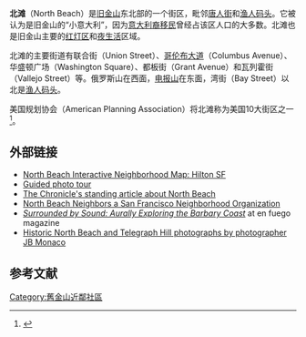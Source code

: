 {{coord|37|48|1.04|N|122|24|36.66|W|region:US|display=title}}

{{Infobox settlement
| background_color=#FFC94B
<!--See Template:Infobox settlement for additional fields that may be available-->
<!--See the Table at Infobox settlement for all fields and descriptions of usage-->
<!-- Basic info ---------------->
|name=北滩
|official_name=
|other_name=
|native_name=<!-- if different from the English name -->
|nickname= 
|settlement_type=
|motto=
<!-- images and maps ----------->
|image_skyline=SF Filbert St North Beach CA.jpg
|imagesize=200px
|image_caption= 位于北滩的圣伯多禄圣保禄教堂
|image_flag=
|flag_size=
|image_sea=
|seal_size=
|image_shield=
|shield_size=
|image_blank_emblem=
|blank_emblem_type=
|blank_emblem_size=
|image_map=
|mapsize=
|map_caption=
|pushpin_map=<!-- the name of a location map as per http://en.wikipedia.org/wiki/Template:Location_map -->
|pushpin_label_position=<!-- the position of the pushpin label: left, right, top, bottom, none -->
|pushpin_map_caption=
|pushpin_mapsize=
<!-- Smaller parts (e.g. boroughs of a city) and seat of government -->
|seat_type=
|seat=
|parts_type=
|parts_style=<!--=list (for list), coll (for collapsed list), para (for paragraph format)
 Default is list if up to 5 items, coll if more than 5-->
|parts=<!-- parts text, or header for parts list -->
|p1=
|p2=<!-- etc. up to p50: for separate parts to be listed--> 
<!-- Politics ----------------->
|government_footnotes=
|government_type=
|leader_title= 
|leader_name= 
|leader_title1=
|leader_name1=
|leader_title2= 
|leader_name2=
|leader_title3=
|leader_name3=
|established_title=
|established_date=
<!-- Area --------------------->
|area_magnitude=
|unit_pref=
|area_footnotes=<ref name="#1">{{Cite web |url=http://www.city-data.com/neighborhood/North-Beach-San-Francisco-CA.html |title=存档副本 |accessdate=2010-03-01 |archive-date=2010-03-11 |archive-url=https://web.archive.org/web/20100311081752/http://www.city-data.com/neighborhood/North-Beach-San-Francisco-CA.html |dead-url=no }}</ref>
|area_total_sq_mi=0.620 
|area_land_sq_mi=0.620
|area_water_sq_mi=
|area_water_percent=
<!-- Elevation -------------------------->
|elevation_footnotes=<!--for references: use <ref> </ref> tags-->
|elevation_m=
|elevation_ft=
|elevation_max_m=
|elevation_max_ft=
|elevation_min_m=
|elevation_min_ft=
<!-- Population ----------------------->
|population_as_of=2008
|population_footnotes=<ref name="#1"/>
|population_note=
|population_total=20171
|population_density_sq_mi=32558
<!-- General information --------------->
|timezone=
|utc_offset=
|timezone_DST=
|utc_offset_DST=
|latd=|latm=|lats=|latNS=
|longd=|longm=|longs=|longEW=
<!-- Area/postal codes & others -------->
|postal_code_type=[[ZIP_Code|ZIP Code]]
|postal_code=94111, 94133
|area_code=[[415|415]]
|website=
|footnotes= 
}}
'''北滩'''（North Beach）是[[旧金山|旧金山]]东北部的一个街区，毗邻[[旧金山唐人街|唐人街]]和[[旧金山渔人码头|渔人码头]]。它被认为是旧金山的“小意大利”，因为[[義大利裔美國人|意大利裔移民]]曾经占该区人口的大多数。北滩也是旧金山主要的[[红灯区|红灯区]]和[[夜生活|夜生活]]区域。

北滩的主要街道有联合街（Union Street）、[[哥倫布大道_(舊金山)|哥伦布大道]]（Columbus Avenue）、华盛顿广场（Washington Square）、都板街（Grant Avenue）和瓦列霍街（Vallejo Street）等。俄罗斯山在西面，[[电报山|电报山]]在东面，湾街（Bay Street）以北是[[旧金山渔人码头|渔人码头]]。

美国规划协会（American Planning Association）将北滩称为美国10大街区之一<ref name=APA1>{{cite web
  | title = North Beach: Authentic Character Is Intact 150 Years Later
  | publisher = American Planning Association
  | date = 2007-10-02
  | url = http://www.planning.org/greatplaces/neighborhoods/2007/northbeach.htm
  | format = 
  | doi = 
  | accessdate = 2007-10-16
  | archive-date = 2008-10-12
  | archive-url = https://web.archive.org/web/20081012045930/http://www.planning.org/greatplaces/neighborhoods/2007/northbeach.htm
  | dead-url = no
  }}</ref>。

== 外部链接 ==
{{Commons|Category:North Beach, San Francisco}}
*[https://web.archive.org/web/20110716003958/http://map.sanfranciscohiltonhotel.com/?bid=165 North Beach Interactive Neighborhood Map: Hilton SF]
*[http://www.dreamworld.org/sfguide/Neighborhoods/NorthBeach Guided photo tour]{{Wayback|url=http://www.dreamworld.org/sfguide/Neighborhoods/NorthBeach |date=20121220044125 }}
*[http://www.sfgate.com/traveler/guide/sf/neighborhoods/nb.shtml The Chronicle's standing article about North Beach]{{Wayback|url=http://www.sfgate.com/traveler/guide/sf/neighborhoods/nb.shtml |date=20080911231108 }}
*[http://northbeachneighbors.org North Beach Neighbors a San Francisco Neighborhood Organization]{{Wayback|url=http://northbeachneighbors.org/ |date=20200829235328 }}
*[http://enfuego.org/ef1_pc/barbary/barbary1.html ''Surrounded by Sound: Aurally Exploring the Barbary Coast'']{{Wayback|url=http://enfuego.org/ef1_pc/barbary/barbary1.html |date=20100613143329 }} at en fuego magazine
*[https://web.archive.org/web/20121221021238/http://www.jbmonaco.com/north_beach/index.html Historic North Beach and Telegraph Hill photographs by photographer JB Monaco]

== 参考文献 ==
{{reflist}}

{{舊金山近鄰社區}}
{{舊金山景點}}

[[Category:舊金山近鄰社區|Category:舊金山近鄰社區]]